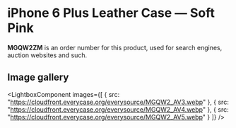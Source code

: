 
# iPhone 6 Plus Leather Case — Soft Pink

<Callout type='info' emoji='👉🏻'>**MGQW2ZM** is an order number for this product, used for search engines, auction websites and such.</Callout>

## Image gallery

<LightboxComponent
    images={[
      {
        src: "https://cloudfront.everycase.org/everysource/MGQW2_AV3.webp"
      },
      {
        src: "https://cloudfront.everycase.org/everysource/MGQW2_AV4.webp"
      },
      {
        src: "https://cloudfront.everycase.org/everysource/MGQW2_AV5.webp"
      }
    ]}
  />
